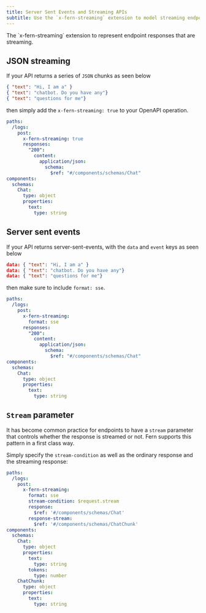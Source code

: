 ```yaml
---
title: Server Sent Events and Streaming APIs
subtitle: Use the `x-fern-streaming` extension to model streaming endpoints
---
```


<Note>
  The `x-fern-streaming` extension to represent endpoint responses that are streaming. 
</Note>


## JSON streaming

If your API returns a series of `JSON` chunks as seen below

```json
{ "text": "Hi, I am a" }
{ "text": "chatbot. Do you have any"}
{ "text": "questions for me"}
```

then simply add the `x-fern-streaming: true` to your OpenAPI operation. 

```yaml title="openapi.yml" {4}
paths:
  /logs:
    post:
      x-fern-streaming: true
      responses:
        "200":
          content:
            application/json:
              schema:
                $ref: "#/components/schemas/Chat"
components:
  schemas:
    Chat:
      type: object
      properties:
        text:
          type: string
```

## Server sent events 

If your API returns server-sent-events, with the `data` and `event` keys as seen below

```json
data: { "text": "Hi, I am a" }
data: { "text": "chatbot. Do you have any"}
data: { "text": "questions for me"}
```

then make sure to include `format: sse`. 

```yaml title="openapi.yml" {4-5}
paths:
  /logs:
    post:
      x-fern-streaming: 
        format: sse
      responses:
        "200":
          content:
            application/json:
              schema:
                $ref: "#/components/schemas/Chat"
components:
  schemas:
    Chat:
      type: object
      properties:
        text:
          type: string
```

## `Stream` parameter

It has become common practice for endpoints to have a `stream` parameter that 
controls whether the response is streamed or not. Fern supports this pattern in a first 
class way. 

Simply specify the `stream-condition` as well as the ordinary response and the streaming response: 

```yaml title="openapi.yml" {4-10}
paths:
  /logs:
    post:
      x-fern-streaming: 
        format: sse
        stream-condition: $request.stream
        response: 
          $ref: '#/components/schemas/Chat'
        response-stream: 
          $ref: '#/components/schemas/ChatChunk'
components:
  schemas:
    Chat:
      type: object
      properties:
        text:
          type: string
        tokens: 
          type: number
    ChatChunk: 
      type: object
      properties: 
        text: 
          type: string
```